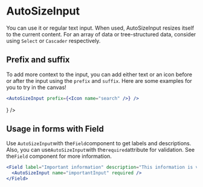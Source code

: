 
# AutoSizeInput

You can use it or regular text input. When used, AutoSizeInput resizes itself to the current content. For an array of data or tree-structured data, consider using `Select` or `Cascader` respectively.

## Prefix and suffix

To add more context to the input, you can add either text or an icon before or after the input using the `prefix` and `suffix`. Here are some examples for you to try in the canvas!

```jsx
<AutoSizeInput prefix={<Icon name="search" />} />
```

<Preview>
  <AutoSizeInput prefix={<Icon name="search" />} />
</Preview>

## Usage in forms with Field

Use `AutoSizeInput`with the`Field`component to get labels and descriptions. Also, you can use`AutoSizeInput`with the`required`attribute for validation. See the`Field` component for more information.

```jsx
<Field label="Important information" description="This information is very important, so you really need to fill it in">
  <AutoSizeInput name="importantInput" required />
</Field>
```

<Preview>
  <Field label="Important information!" description="Please enter the relevant information.">
    <AutoSizeInput name="importantInput" required />
  </Field>
</Preview>
<ArgTypes of={AutoSizeInput} />

